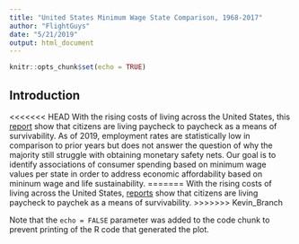```yaml
---
title: "United States Minimum Wage State Comparison, 1968-2017"
author: "FlightGuys"
date: "5/21/2019"
output: html_document
---
```


```r
knitr::opts_chunk$set(echo = TRUE)
```

## Introduction
<<<<<<< HEAD
With the rising costs of living across the United States, this [report](https://www.theguardian.com/commentisfree/2018/jul/29/us-economy-workers-paycheck-robert-reich) 
show that citizens are living paycheck to paycheck as a means of survivability. As of 2019, employment 
rates are statistically low in comparison to prior years but does not answer the question of why 
the majority still struggle with obtaining monetary safety nets. Our goal is to 
identify associations of consumer spending based on minimum wage values per state 
in order to address economic affordability based on mininum wage and life sustainability.
=======
With the rising costs of living across the United States, [reports](https://www.theguardian.com/commentisfree/2018/jul/29/us-economy-workers-paycheck-robert-reich)
show that citizens are living paycheck to paychek as a means of survivability. 
>>>>>>> Kevin_Branch




Note that the `echo = FALSE` parameter was added to the code chunk to prevent printing of the R code that generated the plot.
